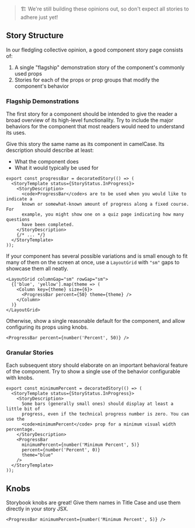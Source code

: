 <Meta title="Meta/Stories" />

> 🏗 We're still building these opinions out, so don't expect all stories to adhere just yet!

## Story Structure

In our fledgling collective opinion, a good component story page consists of:

1. A single "flagship" demonstration story of the component's commonly used props
2. Stories for each of the props or prop groups that modify the component's behavior

### Flagship Demonstrations

The first story for a component should be intended to give the reader a broad overview of its high-level functionality.
Try to include the major behaviors for the component that most readers would need to understand its uses.

Give this story the same name as its component in camelCase.
Its description should describe at least:

- What the component does
- What it would typically be used for

```tsx
export const progressBar = decoratedStory(() => (
  <StoryTemplate status={StoryStatus.InProgress}>
    <StoryDescription>
      <code>ProgressBar</code>s are to be used when you would like to indicate a
      known or somewhat-known amount of progress along a fixed course. For
      example, you might show one on a quiz page indicating how many questions
      have been completed.
    </StoryDescription>
    {/* ... */}
  </StoryTemplate>
));
```

If your component has several possible variations and is small enough to fit many of them on the screen at once,
use a `LayoutGrid` with `"sm"` gaps to showcase them all neatly.

```tsx
<LayoutGrid columnGap="sm" rowGap="sm">
  {['blue', 'yellow'].map(theme => (
    <Column key={theme} size={6}>
      <ProgressBar percent={50} theme={theme} />
    </Column>
  )}
</LayoutGrid>
```

Otherwise, show a single reasonable default for the component, and allow configuring its props using knobs.

```tsx
<ProgressBar percent={number('Percent', 50)} />
```

### Granular Stories

Each subsequent story should elaborate on an important behavioral feature of the component.
Try to show a single use of the behavior configurable with knobs.

```tsx
export const minimumPercent = decoratedStory(() => (
  <StoryTemplate status={StoryStatus.InProgress}>
    <StoryDescription>
      Some bars (generally small ones) should display at least a little bit of
      progress, even if the technical progress number is zero. You can use the
      <code>minimumPercent</code> prop for a minimum visual width percentage.
    </StoryDescription>
    <ProgressBar
      minimumPercent={number('Minimum Percent', 5)}
      percent={number('Percent', 0)}
      theme="blue"
    />
  </StoryTemplate>
));
```

## Knobs

Storybook knobs are great!
Give them names in Title Case and use them directly in your story JSX.

```tsx
<ProgressBar minimumPercent={number('Minimum Percent', 5)} />
```
